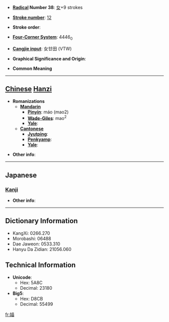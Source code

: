 * '''[[Wiktionary:Chinese radical index| Radical]] Number 38''': [[Wiktionary:Chinese radical index 女|女]]+9 strokes

* '''[[Wiktionary:Chinese total strokes index|Stroke number]]''': [[Wiktionary:Chinese total strokes index 12|12]]

* '''Stroke order''': 

* '''[[Wiktionary:Chinese four corner index|Four-Corner System]]''': 4446<sub>0</sub>

* '''[[Wiktionary:Chinese Cangjie index|Cangjie input]]''': 女廿田 (VTW)

* '''Graphical Significance and Origin''': 

* '''Common Meaning'''

----

== [[Chinese]] [[Hanzi]] ==

* '''Romanizations'''
** '''[[Mandarin]]'''
*** '''[[Pinyin]]''': máo (mao2)
*** '''[[Wade-Giles]]''': mao<sup>2</sup>
*** '''[[Yale]]''': 
** '''[[Cantonese]]'''
*** '''[[Jyutping]]''':
*** '''[[Penkyamp]]''': 
*** '''[[Yale]]''': 

* '''Other info''': 

----

==Japanese==
===[[Kanji]]===
{{kanji|on readings=[[ぼう]] (bō), [[みょう]] (myō), [[ぼく]] (boku), [[もく]] (moku)|kun readings=[[みめよい]] (mimeyoi)}}

* '''Other info''':  

----

== Dictionary Information ==

* KangXi: 0266.270
* Morobashi: 06488
* Dae Jaweon: 0533.310
* Hanyu Da Zidian: 21056.060

== Technical Information ==

* '''Unicode''':
** Hex: 5A8C
** Decimal: 23180
* '''Big5''':
** Hex: D8CB
** Decimal: 55499

[[fr:媌]]